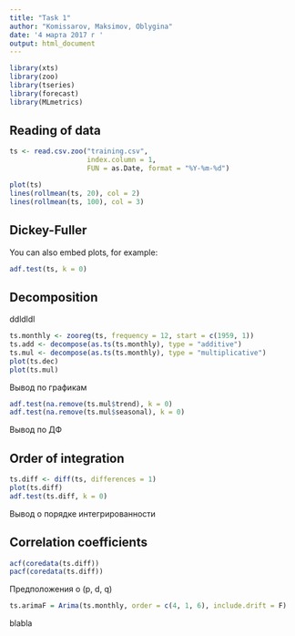 ---
title: "Task 1"
author: "Komissarov, Maksimov, Oblygina"
date: '4 марта 2017 г '
output: html_document
---

```{r setup, echo=FALSE}
library(xts)
library(zoo)
library(tseries)
library(forecast)
library(MLmetrics)
```

## Reading of data


```{r read}
ts <- read.csv.zoo("training.csv",
                   index.column = 1,
                   FUN = as.Date, format = "%Y-%m-%d")
```


```{r, echo=FALSE}
plot(ts)
lines(rollmean(ts, 20), col = 2)
lines(rollmean(ts, 100), col = 3)
```

## Dickey-Fuller

You can also embed plots, for example:

```{r adf}
adf.test(ts, k = 0)
```

## Decomposition

ddldldl

```{r decompose}
ts.monthly <- zooreg(ts, frequency = 12, start = c(1959, 1))
ts.add <- decompose(as.ts(ts.monthly), type = "additive")
ts.mul <- decompose(as.ts(ts.monthly), type = "multiplicative")
plot(ts.dec)
plot(ts.mul)
```

Вывод по графикам

```{r adf on decomposition}
adf.test(na.remove(ts.mul$trend), k = 0)
adf.test(na.remove(ts.mul$seasonal), k = 0)
```

Вывод по ДФ

## Order of integration

```{r toto}
ts.diff <- diff(ts, differences = 1)
plot(ts.diff)
adf.test(ts.diff, k = 0)
```

Вывод о порядке интегрированности

## Correlation coefficients

```{r acfpacf}
acf(coredata(ts.diff))
pacf(coredata(ts.diff))
```

Предположения о (p, d, q)

```{r arima}
ts.arimaF = Arima(ts.monthly, order = c(4, 1, 6), include.drift = F)
```
blabla
```{r dorima}

```
